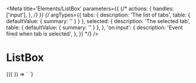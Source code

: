 <Meta
  title='Elements/ListBox'
  parameters={{
    {/* actions: {
      handles: ['input'],
    }, */}
  }}
  {/* argTypes={{
    tabs: {
      description: 'The list of tabs',
      table: { defaultValue: { summary: '' } }
    },
    selected: {
      description: 'The selected tab',
      table: { defaultValue: { summary: '' } },
    },
    'on:input': {
      description: 'Event fired when tab is selected',
    },
  }} */}
/>

# ListBox
<Canvas>
  <Story
    name='ListBox'
    args={{
    }}
  >
    {({ }) => `
      <v-list-box
      />
    `}
  </Story>
</Canvas>